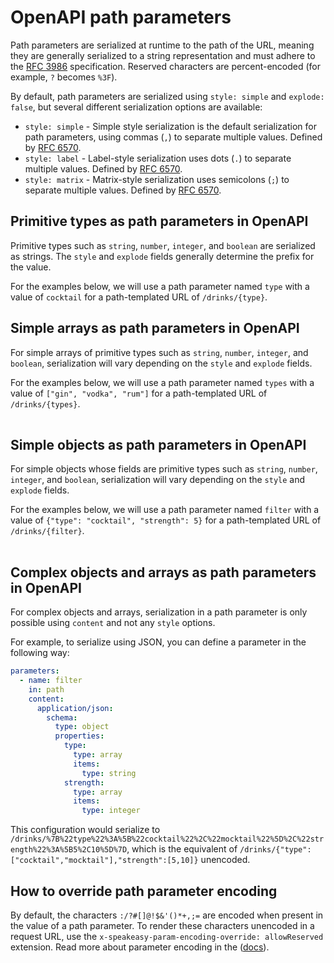 
# OpenAPI path parameters


Path parameters are serialized at runtime to the path of the URL, meaning they are generally serialized to a string representation and must adhere to the [RFC 3986](https://www.rfc-editor.org/rfc/rfc3986) specification. Reserved characters are percent-encoded (for example, `?` becomes `%3F`).

By default, path parameters are serialized using `style: simple` and `explode: false`, but several different serialization options are available:

- `style: simple` - Simple style serialization is the default serialization for path parameters, using commas (`,`) to separate multiple values. Defined by [RFC 6570](https://tools.ietf.org/html/rfc6570#section-3.2.7).
- `style: label` - Label-style serialization uses dots (`.`) to separate multiple values. Defined by [RFC 6570](https://tools.ietf.org/html/rfc6570#section-3.2.6).
- `style: matrix` - Matrix-style serialization uses semicolons (`;`) to separate multiple values. Defined by [RFC 6570](https://tools.ietf.org/html/rfc6570#section-3.2.5).

## Primitive types as path parameters in OpenAPI

Primitive types such as `string`, `number`, `integer`, and `boolean` are serialized as strings. The `style` and `explode` fields generally determine the prefix for the value.

For the examples below, we will use a path parameter named `type` with a value of `cocktail` for a path-templated URL of `/drinks/{type}`.

<Table
  title="Primitive Types Serialization"
  data={[
    {
      style: "`simple`",
      explodeTrue: "/drinks/cocktail",
      explodeFalse: "/drinks/cocktail"
    },
    {
      style: "`label`",
      explodeTrue: "/drinks/.cocktail",
      explodeFalse: "/drinks/.cocktail"
    },
    {
      style: "`matrix`",
      explodeTrue: "/drinks/;type=cocktail",
      explodeFalse: "/drinks/;type=cocktail"
    }
  ]}
  columns={[
    {
      key: "style",
      header: "Style"
    },
    {
      key: "explodeTrue",
      header: "Explode == `true`"
    },
    {
      key: "explodeFalse",
      header: "Explode == `false`"
    }
  ]}
/>

## Simple arrays as path parameters in OpenAPI

For simple arrays of primitive types such as `string`, `number`, `integer`, and `boolean`, serialization will vary depending on the `style` and `explode` fields.

For the examples below, we will use a path parameter named `types` with a value of `["gin", "vodka", "rum"]` for a path-templated URL of `/drinks/{types}`.

<Table
  title="Simple Arrays Serialization"
  data={[
    {
      style: "`simple`",
      explodeTrue: "/drinks/gin,vodka,rum",
      explodeFalse: "/drinks/gin,vodka,rum (default)"
    },
    {
      style: "`label`",
      explodeTrue: "/drinks/.gin.vodka.rum",
      explodeFalse: "/drinks/.gin,vodka,rum"
    },
    {
      style: "`matrix`",
      explodeTrue: "/drinks/;types=gin;types=vodka;types=rum",
      explodeFalse: "/drinks/;types=gin,vodka,rum"
    }
  ]}
  columns={[
    {
      key: "style",
      header: "Style"
    },
    {
      key: "explodeTrue",
      header: "Explode == `true`"
    },
    {
      key: "explodeFalse",
      header: "Explode == `false`"
    }
  ]}
/>

## Simple objects as path parameters in OpenAPI

For simple objects whose fields are primitive types such as `string`, `number`, `integer`, and `boolean`, serialization will vary depending on the `style` and `explode` fields.

For the examples below, we will use a path parameter named `filter` with a value of `{"type": "cocktail", "strength": 5}` for a path-templated URL of `/drinks/{filter}`.

<Table
  title="Simple Objects Serialization"
  data={[
    {
      style: "`simple`",
      explodeTrue: "/drinks/type=cocktail,strength=5",
      explodeFalse: "/drinks/type,cocktail,strength,5 (default)"
    },
    {
      style: "`label`",
      explodeTrue: "/drinks/.type=cocktail.strength=5",
      explodeFalse: "/drinks/.type,cocktail,strength,5"
    },
    {
      style: "`matrix`",
      explodeTrue: "/drinks/;type=cocktail;strength=5",
      explodeFalse: "/drinks/;filter=type,cocktail,strength,5"
    }
  ]}
  columns={[
    {
      key: "style",
      header: "Style"
    },
    {
      key: "explodeTrue",
      header: "Explode == `true`"
    },
    {
      key: "explodeFalse",
      header: "Explode == `false`"
    }
  ]}
/>

## Complex objects and arrays as path parameters in OpenAPI

For complex objects and arrays, serialization in a path parameter is only possible using `content` and not any `style` options.

For example, to serialize using JSON, you can define a parameter in the following way:

```yaml
parameters:
  - name: filter
    in: path
    content:
      application/json:
        schema:
          type: object
          properties:
            type:
              type: array
              items:
                type: string
            strength:
              type: array
              items:
                type: integer
```

This configuration would serialize to `/drinks/%7B%22type%22%3A%5B%22cocktail%22%2C%22mocktail%22%5D%2C%22strength%22%3A%5B5%2C10%5D%7D`, which is the equivalent of `/drinks/{"type":["cocktail","mocktail"],"strength":[5,10]}` unencoded.

## How to override path parameter encoding

By default, the characters `:/?#[]@!$&'()*+,;=` are encoded when present in the value of a path parameter. To render these characters unencoded in a request URL, use the `x-speakeasy-param-encoding-override: allowReserved` extension. Read more about parameter encoding in the ([docs](/docs/sdk-design/java/param-encoding)).
